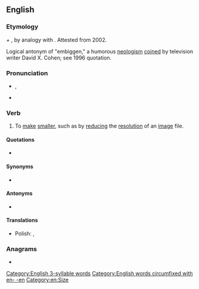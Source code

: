 ==English==

===Etymology===
{{m|en|small|Small}} ''+'' {{m|en|en- -en}}, by analogy with {{m|en|embiggen}}. Attested from 2002.

Logical antonym of "embiggen," a humorous [[neologism]] [[coin]]ed by television writer David X. Cohen; see 1996 quotation.

===Pronunciation===
* {{a|UK}} {{IPA|en|/ɪnˈsmɔːlən/}}, {{a|US}} {{IPA|en|/ɛnˈsmɔlən/}}
* {{hyphenation|en|en|small|en}}

===Verb===
{{en-verb}}

# {{lb|en|humorous}} To [[make]] [[smaller]], such as by [[reduce|reducing]] the [[resolution]] of an [[image]] file.

====Quotations====
* {{seeCites|en}}

====Synonyms====
* {{sense|make smaller}} {{l|en|debigulate}}

====Antonyms====
* {{sense|make bigger}} {{l|en|embiggen}}

====Translations====
{{trans-top|Make smaller}}
* Polish: {{t|pl|pomniejszyć}}, {{t+|pl|pomniejszać}}
{{trans-mid}}
{{trans-bottom}}

===Anagrams===
* {{anagrams|en|a=aeellmnns|Mennellas}}

[[Category:English 3-syllable words]]
[[Category:English words circumfixed with en- -en]]
[[Category:en:Size]]